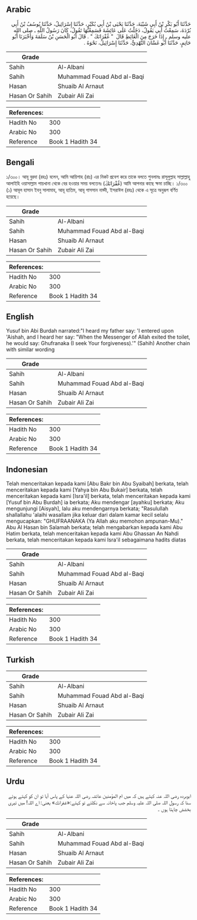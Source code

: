 ## Arabic


<div dir="rtl" lang="ar" style={{fontSize:'larger',backgroundColor:'#f8f9fa',padding:20}}>
حَدَّثَنَا أَبُو بَكْرِ بْنُ أَبِي شَيْبَةَ، حَدَّثَنَا يَحْيَى بْنُ أَبِي بُكَيْرٍ، حَدَّثَنَا إِسْرَائِيلُ، حَدَّثَنَا يُوسُفُ بْنُ أَبِي بُرْدَةَ، سَمِعْتُ أَبِي يَقُولُ، دَخَلْتُ عَلَى عَائِشَةَ فَسَمِعْتُهَا تَقُولُ، كَانَ رَسُولُ اللَّهِ ـ صلى الله عليه وسلم ـ إِذَا خَرَجَ مِنَ الْغَائِطِ قَالَ ‏ "‏ غُفْرَانَكَ ‏"‏ ‏.‏ قَالَ أَبُو الْحَسَنِ بْنُ سَلَمَةَ وَأَخْبَرَنَا أَبُو حَاتِمٍ، حَدَّثَنَا أَبُو غَسَّانَ النَّهْدِيُّ، حَدَّثَنَا إِسْرَائِيلُ، نَحْوَهُ ‏.‏
</div>
<div style={{backgroundColor:'#f8f9fa',padding:20, marginBottom: 10}}><table> <thead> <tr> <th>Grade</th> <th></th> </tr> </thead> <tbody> <tr><td>Sahih</td><td>Al-Albani</td></tr><tr><td>Sahih</td><td>Muhammad Fouad Abd al-Baqi</td></tr><tr><td>Hasan</td><td>Shuaib Al Arnaut</td></tr><tr><td>Hasan Or Sahih</td><td>Zubair Ali Zai</td></tr></tbody></table><table> <thead> <tr> <th>References:</th> <th></th> </tr> </thead> <tbody><tr><td>Hadith No</td><td>300</td></tr><tr><td>Arabic No</td><td>300</td></tr><tr><td>Reference</td><td>Book 1 Hadith 34</td></tr></tbody></table></div>

## Bengali


<div dir="ltr" lang="bn" style={{fontSize:'larger',backgroundColor:'#f8f9fa',padding:20}}>
১/৩০০। আবূ বুরদা (রহঃ) বলেন, আমি আয়িশাহ (রাঃ) এর নিকট প্রবেশ করে তাকে বলতে শুনলামঃ রাসূলুল্লাহ সাল্লাল্লাহু আলাইহি ওয়াসাল্লাম পায়খানা থেকে বের হওয়ার সময় বলতেনঃ (غُفْرَانَكَ) আমি আপনার কাছে ক্ষমা চাচ্ছি। ১/৩০০ (১) আবূল হাসান ইবনু সালামাহ, আবূ হাতিম, আবূ গাসসান নাহ্দী, ইসরাঈল (রহঃ) থেকে এ সূত্রে অনুরূপ বর্ণিত হয়েছে।
</div>
<div style={{backgroundColor:'#f8f9fa',padding:20, marginBottom: 10}}><table> <thead> <tr> <th>Grade</th> <th></th> </tr> </thead> <tbody> <tr><td>Sahih</td><td>Al-Albani</td></tr><tr><td>Sahih</td><td>Muhammad Fouad Abd al-Baqi</td></tr><tr><td>Hasan</td><td>Shuaib Al Arnaut</td></tr><tr><td>Hasan Or Sahih</td><td>Zubair Ali Zai</td></tr></tbody></table><table> <thead> <tr> <th>References:</th> <th></th> </tr> </thead> <tbody><tr><td>Hadith No</td><td>300</td></tr><tr><td>Arabic No</td><td>300</td></tr><tr><td>Reference</td><td>Book 1 Hadith 34</td></tr></tbody></table></div>

## English


<div dir="ltr" lang="en" style={{fontSize:'larger',backgroundColor:'#f8f9fa',padding:20}}>
Yusuf bin Abi Burdah narrated:"I heard my father say: 'I entered upon 'Aishah, and I heard her say: "When the Messenger of Allah exited the toilet, he would say: Ghufranaka (I seek Your forgiveness).'" (Sahih) Another chain with similar wording
</div>
<div style={{backgroundColor:'#f8f9fa',padding:20, marginBottom: 10}}><table> <thead> <tr> <th>Grade</th> <th></th> </tr> </thead> <tbody> <tr><td>Sahih</td><td>Al-Albani</td></tr><tr><td>Sahih</td><td>Muhammad Fouad Abd al-Baqi</td></tr><tr><td>Hasan</td><td>Shuaib Al Arnaut</td></tr><tr><td>Hasan Or Sahih</td><td>Zubair Ali Zai</td></tr></tbody></table><table> <thead> <tr> <th>References:</th> <th></th> </tr> </thead> <tbody><tr><td>Hadith No</td><td>300</td></tr><tr><td>Arabic No</td><td>300</td></tr><tr><td>Reference</td><td>Book 1 Hadith 34</td></tr></tbody></table></div>

## Indonesian


<div dir="ltr" lang="id" style={{fontSize:'larger',backgroundColor:'#f8f9fa',padding:20}}>
Telah menceritakan kepada kami [Abu Bakr bin Abu Syaibah] berkata, telah menceritakan kepada kami [Yahya bin Abu Bukair] berkata, telah menceritakan kepada kami [Isra'il] berkata, telah menceritakan kepada kami [Yusuf bin Abu Burdah] ia berkata; Aku mendengar [ayahku] berkata; Aku mengunjungi [Aisyah], lalu aku mendengarnya berkata; "Rasulullah shallallahu 'alaihi wasallam jika keluar dari dalam kamar kecil selalu mengucapkan: "GHUFRAANAKA (Ya Allah aku memohon ampunan-Mu)." Abu Al Hasan bin Salamah berkata; telah mengabarkan kepada kami Abu Hatim berkata, telah menceritakan kepada kami Abu Ghassan An Nahdi berkata, telah menceritakan kepada kami Isra'il sebagaimana hadits diatas
</div>
<div style={{backgroundColor:'#f8f9fa',padding:20, marginBottom: 10}}><table> <thead> <tr> <th>Grade</th> <th></th> </tr> </thead> <tbody> <tr><td>Sahih</td><td>Al-Albani</td></tr><tr><td>Sahih</td><td>Muhammad Fouad Abd al-Baqi</td></tr><tr><td>Hasan</td><td>Shuaib Al Arnaut</td></tr><tr><td>Hasan Or Sahih</td><td>Zubair Ali Zai</td></tr></tbody></table><table> <thead> <tr> <th>References:</th> <th></th> </tr> </thead> <tbody><tr><td>Hadith No</td><td>300</td></tr><tr><td>Arabic No</td><td>300</td></tr><tr><td>Reference</td><td>Book 1 Hadith 34</td></tr></tbody></table></div>

## Turkish


<div dir="ltr" lang="tr" style={{fontSize:'larger',backgroundColor:'#f8f9fa',padding:20}}>

</div>
<div style={{backgroundColor:'#f8f9fa',padding:20, marginBottom: 10}}><table> <thead> <tr> <th>Grade</th> <th></th> </tr> </thead> <tbody> <tr><td>Sahih</td><td>Al-Albani</td></tr><tr><td>Sahih</td><td>Muhammad Fouad Abd al-Baqi</td></tr><tr><td>Hasan</td><td>Shuaib Al Arnaut</td></tr><tr><td>Hasan Or Sahih</td><td>Zubair Ali Zai</td></tr></tbody></table><table> <thead> <tr> <th>References:</th> <th></th> </tr> </thead> <tbody><tr><td>Hadith No</td><td>300</td></tr><tr><td>Arabic No</td><td>300</td></tr><tr><td>Reference</td><td>Book 1 Hadith 34</td></tr></tbody></table></div>

## Urdu


<div dir="rtl" lang="ur" style={{fontSize:'larger',backgroundColor:'#f8f9fa',padding:20}}>
ابوبردہ رضی اللہ عنہ کہتے ہیں کہ میں ام المؤمنین عائشہ رضی اللہ عنہا کے پاس آیا تو ان کو کہتے ہوئے سنا کہ رسول اللہ صلی اللہ علیہ وسلم جب پاخانہ سے نکلتے تو کہتے:«غفرانك» یعنی: اے اللہ! میں تیری بخشش چاہتا ہوں ۔
</div>
<div style={{backgroundColor:'#f8f9fa',padding:20, marginBottom: 10}}><table> <thead> <tr> <th>Grade</th> <th></th> </tr> </thead> <tbody> <tr><td>Sahih</td><td>Al-Albani</td></tr><tr><td>Sahih</td><td>Muhammad Fouad Abd al-Baqi</td></tr><tr><td>Hasan</td><td>Shuaib Al Arnaut</td></tr><tr><td>Hasan Or Sahih</td><td>Zubair Ali Zai</td></tr></tbody></table><table> <thead> <tr> <th>References:</th> <th></th> </tr> </thead> <tbody><tr><td>Hadith No</td><td>300</td></tr><tr><td>Arabic No</td><td>300</td></tr><tr><td>Reference</td><td>Book 1 Hadith 34</td></tr></tbody></table></div>